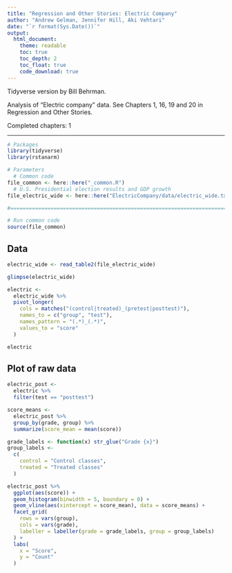 ```yaml
---
title: "Regression and Other Stories: Electric Company"
author: "Andrew Gelman, Jennifer Hill, Aki Vehtari"
date: "`r format(Sys.Date())`"
output:
  html_document:
    theme: readable
    toc: true
    toc_depth: 2
    toc_float: true
    code_download: true
---
```

Tidyverse version by Bill Behrman.

Analysis of "Electric company" data. See Chapters 1, 16, 19 and 20
in Regression and Other Stories.

Completed chapters: 1

-------------

```r
# Packages
library(tidyverse)
library(rstanarm)

# Parameters
  # Common code
file_common <- here::here("_common.R")
  # U.S. Presidential election results and GDP growth
file_electric_wide <- here::here("ElectricCompany/data/electric_wide.txt")

#===============================================================================

# Run common code
source(file_common)
```

## Data

```r
electric_wide <- read_table2(file_electric_wide)

glimpse(electric_wide)
```

```r
electric <- 
  electric_wide %>% 
  pivot_longer(
    cols = matches("(control|treated)_(pretest|posttest)"),
    names_to = c("group", "test"),
    names_pattern = "(.*)_(.*)",
    values_to = "score"
  )

electric
```

## Plot of raw data

```r
electric_post <- 
  electric %>% 
  filter(test == "posttest")

score_means <- 
  electric_post %>% 
  group_by(grade, group) %>% 
  summarize(score_mean = mean(score))

grade_labels <- function(x) str_glue("Grade {x}")
group_labels <- 
  c(
    control = "Control classes",
    treated = "Treated classes"
  )

electric_post %>% 
  ggplot(aes(score)) +
  geom_histogram(binwidth = 5, boundary = 0) +
  geom_vline(aes(xintercept = score_mean), data = score_means) +
  facet_grid(
    rows = vars(group),
    cols = vars(grade),
    labeller = labeller(grade = grade_labels, group = group_labels)
  ) + 
  labs(
    x = "Score",
    y = "Count"
  )
```


<!-- #### Plot of raw data -->

<!-- ```{r eval=FALSE, include=FALSE} -->
<!-- if (savefigs) postscript(root("ElectricCompany/figs","electricdata.ps"), horizontal=FALSE, height=7, width=6) -->
<!-- ``` -->
<!-- ```{r } -->
<!-- onlytext <- function (string){ -->
<!--   plot(0:1, 0:1, bty='n', type='n', xaxt='n', yaxt='n', xlab='', ylab='') -->
<!--   text(0.5, 0.5, string, cex=1.2, font=2) -->
<!-- } -->
<!-- nf<- layout(matrix(c(0,1:14), 5, 3, byrow=TRUE), c(5, 10, 10), c(1, 5, 5, 5, 5), TRUE) -->
<!-- par(mar=c(.2, .2, .2, .2)) -->
<!-- onlytext('Test scores in control classes') -->
<!-- onlytext('Test scores in treated classes') -->
<!-- par(mar=c(1, 1, 1, 1), lwd=0.7) -->
<!-- attach(electric_wide) -->
<!-- for (j in 1:4){ -->
<!--   onlytext(paste('Grade', j)) -->
<!--   hist(control_posttest[grade==j], breaks=seq(0,125,5), xaxt='n', yaxt='n', main=NULL, col="gray", ylim=c(0,10)) -->
<!--   axis(side=1, seq(0,125,50), line=-.25, cex.axis=1, mgp=c(1,.2,0), tck=0) -->
<!--   text(2, 6.5, paste("mean =", round(mean(control_posttest[grade==j]))), adj=0) -->
<!--   text(2, 5, paste("  sd =", round(sd(control_posttest[grade==j]))), adj=0) -->
<!--   hist(treated_posttest[grade==j], breaks=seq(0,125,5), xaxt='n', yaxt='n', main=NULL, col="gray", ylim=c(0,10)) -->
<!--   axis(side=1, seq(0,125,50), line=-.25, cex.axis=1, mgp=c(1,.2,0), tck=0) -->
<!--   text(2, 6.5, paste("mean =", round(mean(treated_posttest[grade==j]))), adj=0) -->
<!--   text(2, 5, paste("  sd =", round(sd(treated_posttest[grade==j]))), adj=0) -->
<!-- } -->
<!-- ``` -->
<!-- ```{r eval=FALSE, include=FALSE} -->
<!-- if (savefigs) dev.off() -->
<!-- ``` -->

<!-- #### Plot the data the other way -->

<!-- ```{r eval=FALSE, include=FALSE} -->
<!-- if (savefigs) postscript(root("ElectricCompany/figs","electricdata.horizontal.ps"), horizontal=F, height=6, width=7) -->
<!-- ``` -->
<!-- ```{r } -->
<!-- onlytext<-function(string){ -->
<!--   plot(0:1, 0:1, bty='n', type='n', xaxt='n', yaxt='n', xlab='', ylab='') -->
<!--   text(0.5, 0.5, string, cex=1.2, font=2) -->
<!-- } -->
<!-- nf<-layout(matrix(c(0,1:14), 3, 5, byrow=FALSE), c(5, 10, 10, 10, 10), c(1, 5, 5), TRUE) -->
<!-- par(mar=c(.2, .2, .2, .2)) -->
<!-- onlytext('Control\nclasses') -->
<!-- onlytext('Treated\nclasses') -->
<!-- par(mar=c(.2,.4,.2,.4), lwd=.5) -->
<!-- for (j in 1:4){ -->
<!--   onlytext(paste('Grade', j)) -->
<!--   hist(control_posttest[grade==j], breaks=seq(40,125,5), xaxt='n', yaxt='n', main=NULL, col="gray", ylim=c(0,14)) -->
<!--   axis(side=1, seq(50,100,25), line=-.25, cex.axis=1, mgp=c(1,.2,0), tck=0, lty="blank") -->
<!--   lines(rep(mean(control_posttest[grade==j]),2), c(0,11), lwd=2) -->
<!--   hist(treated_posttest[grade==j], breaks=seq(40,125,5), xaxt='n', yaxt='n', main=NULL, col="gray", ylim=c(0,14)) -->
<!--   axis(side=1, seq(50,100,25), line=-.25, cex.axis=1, mgp=c(1,.2,0), tck=0, lty="blank") -->
<!--   lines(rep(mean(treated_posttest[grade==j]),2), c(0,11), lwd=2) -->
<!-- } -->
<!-- ``` -->
<!-- ```{r eval=FALSE, include=FALSE} -->
<!-- if (savefigs) dev.off() -->
<!-- ``` -->

<!-- #### Another plot -->

<!-- ```{r eval=FALSE, include=FALSE} -->
<!-- if (savefigs) postscript(root("ElectricCompany/figs","electricscatter1a.ps"), horizontal=TRUE, height=4) -->
<!-- ``` -->
<!-- ```{r } -->
<!-- par(mfrow=c(1,4), pty="s") -->
<!-- x.range <- cbind(c(5,40,40,40), c(25,125,125,125)) -->
<!-- for (j in 1:4){ -->
<!--   ok <- grade==j -->
<!--   x <- c(treated_pretest[ok], control_pretest[ok]) -->
<!--   y <- c(treated_posttest[ok], control_posttest[ok]) -->
<!--   t <- rep(c(1,0), rep(sum(ok),2)) -->
<!--   plot(c(0,125), c(0,125), type="n", main=paste("Grade",j), xaxs="i", yaxs="i", -->
<!--         xlab=expression(paste("pre-test, ",x[i])), -->
<!--         ylab=expression(paste("post-test, ",y[i])), -->
<!--         cex.axis=1.5, cex.lab=1.5, cex.main=1.8, mgp=c(2.5,.7,0)) -->
<!--   fit_1 <- stan_glm(y ~ x + t, data = electric_wide, refresh = 0,  -->
<!--                     save_warmup = FALSE, open_progress = FALSE, cores = 1) -->
<!--   abline(coef(fit_1)[1], coef(fit_1)[2], lwd=.5, lty=2) -->
<!--   abline(coef(fit_1)[1]+coef(fit_1)[3], coef(fit_1)[2], lwd=.5) -->
<!--   points(control_pretest[ok], control_posttest[ok], pch=20, cex=1.2) -->
<!--   points(treated_pretest[ok], treated_posttest[ok], pch=21, cex=1.2) -->
<!-- } -->
<!-- ``` -->
<!-- ```{r eval=FALSE, include=FALSE} -->
<!-- if (savefigs) dev.off() -->
<!-- ``` -->

<!-- #### Yet another plot -->

<!-- ```{r eval=FALSE, include=FALSE} -->
<!-- if (savefigs) postscript(root("ElectricCompany/figs","electricscatter1b.ps"), horizontal=TRUE, height=4) -->
<!-- ``` -->
<!-- ```{r } -->
<!-- par(mfrow=c(1,4), pty="s") -->
<!-- for (j in 1:4){ -->
<!--   ok <- grade==j -->
<!--   x <- c(treated_pretest[ok], control_pretest[ok]) -->
<!--   y <- c(treated_posttest[ok], control_posttest[ok]) -->
<!--   t <- rep(c(1,0), rep(sum(ok),2)) -->
<!--     plot(c(0,125),c(0,125), type="n", main=paste("Grade",j), -->
<!--         xlab=expression(paste("pre-test, ",x[i])), -->
<!--         ylab=expression(paste("post-test, ",y[i])), -->
<!--         cex.axis=1.5, cex.lab=1.5, cex.main=1.8, mgp=c(2.5,.7,0)) -->
<!--   fit_1 <- stan_glm(y ~ x + t, data = electric_wide, refresh = 0,  -->
<!--                     save_warmup = FALSE, open_progress = FALSE, cores = 1) -->
<!--   abline(coef(fit_1)[1], coef(fit_1)[2], lwd=.5, lty=2) -->
<!--   abline(coef(fit_1)[1]+coef(fit_1)[3], coef(fit_1)[2], lwd=.5) -->
<!--   points(control_pretest[ok], control_posttest[ok], pch=20, cex=1.2) -->
<!--   points(treated_pretest[ok], treated_posttest[ok], pch=21, cex=1.2) -->
<!-- } -->
<!-- ``` -->
<!-- ```{r eval=FALSE, include=FALSE} -->
<!-- if (savefigs) dev.off() -->
<!-- ``` -->

<!-- #### Plot more -->

<!-- ```{r eval=FALSE, include=FALSE} -->
<!-- if (savefigs) postscript(root("ElectricCompany/figs","electricscatter2.ps"), horizontal=TRUE, height=4) -->
<!-- ``` -->
<!-- ```{r } -->
<!-- par(mfrow=c(1,4), pty="s") -->
<!-- for (j in 1:4){ -->
<!--   ok <- grade==j -->
<!--   x <- c(treated_pretest[ok], control_pretest[ok]) -->
<!--   y <- c(treated_posttest[ok], control_posttest[ok]) -->
<!--   t <- rep(c(1,0), rep(sum(ok),2)) -->
<!--   plot(c(0,125),c(0,125), type="n", main=paste("Grade",j), xaxs="i", yaxs="i", -->
<!--         xlab=expression(paste("pre-test, ",x[i])), -->
<!--         ylab=expression(paste("post-test, ",y[i])), -->
<!--         cex.axis=1.5, cex.lab=1.5, cex.main=1.8, mgp=c(2.5,.7,0)) -->
<!--   fit_1 <- stan_glm(y ~ x + t + x:t, data = electric_wide, refresh = 0,  -->
<!--                     save_warmup = FALSE, open_progress = FALSE, cores = 1) -->
<!--   abline(coef(fit_1)[1], coef(fit_1)[2], lwd=.5, lty=2) -->
<!--   abline(coef(fit_1)[1]+coef(fit_1)[3], coef(fit_1)[2]+coef(fit_1)[4], lwd=.5) -->
<!--   ## lm.1 <- lm(y ~ x + t + x*t) -->
<!--   points(control_pretest[ok], control_posttest[ok], pch=20, cex=1.2) -->
<!--   points(treated_pretest[ok], treated_posttest[ok], pch=21, cex=1.2) -->
<!-- } -->
<!-- ``` -->
<!-- ```{r eval=FALSE, include=FALSE} -->
<!-- if (savefigs) dev.off() -->
<!-- ``` -->

<!-- #### Linear model -->

<!-- ```{r } -->
<!-- post_test <- c(treated_posttest, control_posttest) -->
<!-- pre_test <- c(treated_pretest, control_pretest) -->
<!-- grade <- rep(electric_wide$grade, 2) -->
<!-- treatment <- rep(c(1,0), rep(length(treated_posttest),2)) -->
<!-- supp <- rep(NA, length(treatment)) -->
<!-- n_pairs <- nrow(electric_wide) -->
<!-- pair_id <- rep(1:n_pairs, 2) -->
<!-- supp[treatment==1] <- ifelse(supplement=="Supplement", 1, 0) -->
<!-- n <- length(post_test) -->
<!-- electric <- data.frame(post_test, pre_test, grade, treatment, supp, pair_id) -->
<!-- #write.csv(electric, root("ElectricCompany/data","electric.csv")) -->
<!-- #electric <- read.csv(root("ElectricCompany/data","electric.csv")) -->

<!-- fit_3 <- stan_glm(post_test ~ treatment + pre_test + treatment:pre_test, subset=(grade==4), data=electric, refresh = 0) -->
<!-- print(fit_3) -->
<!-- ``` -->

<!-- #### Another linear model -->

<!-- ```{r } -->
<!-- fit_4 <- stan_glm(post_test ~ treatment + pre_test + treatment * pre_test, -->
<!--                   subset = (grade==4), data=electric, refresh = 0) -->
<!-- sim_4 <- as.matrix(fit_4) -->
<!-- ``` -->

<!-- #### Plot linear model -->

<!-- ```{r eval=FALSE, include=FALSE} -->
<!-- if (savefigs) postscript(root("ElectricCompany/figs","grade4.interactions.ps"), horizontal=TRUE, height=3.8, width=5) -->
<!-- ``` -->
<!-- ```{r } -->
<!-- plot(0, 0, xlim=range(pre_test[grade==4]), ylim=c(-5,10), -->
<!--        xlab="pre-test", ylab="treatment effect", main="treatment effect in grade 4") -->
<!-- abline(0, 0, lwd=.5, lty=2) -->
<!-- for (i in 1:20) -->
<!--   curve(sim_4[i,2] + sim_4[i,4]*x, lwd=.5, col="gray", add=TRUE) -->
<!-- curve(coef(fit_4)[2] + coef(fit_4)[4]*x, lwd=.5, add=TRUE) -->
<!-- ``` -->
<!-- ```{r eval=FALSE, include=FALSE} -->
<!-- if (savefigs) dev.off() -->
<!-- ``` -->

<!-- #### Mean effect -->

<!-- ```{r } -->
<!-- n_sims <- 1000 -->
<!-- effect <- array(NA, c(n_sims, sum(grade==4))) -->
<!-- for (i in 1:n_sims) -->
<!--   effect[i,] <- sim_4[i,2] + sim_4[i,4]*pre_test[grade==4] -->
<!-- mean_effect <- rowMeans(effect) -->
<!-- ``` -->

<!-- #### Plot repeated regression results -->

<!-- ```{r } -->
<!-- est1 <- rep(NA,4) -->
<!-- est2 <- rep(NA,4) -->
<!-- se1 <- rep(NA,4) -->
<!-- se2 <- rep(NA,4) -->
<!-- for (k in 1:4) { -->
<!--     fit_1 <- stan_glm(post_test ~ treatment, subset=(grade==k), data = electric, -->
<!--                       refresh = 0, save_warmup = FALSE,  -->
<!--                       open_progress = FALSE, cores = 1) -->
<!--     fit_2 <- stan_glm(post_test ~ treatment + pre_test, subset=(grade==k), -->
<!--                       data = electric, refresh = 0, save_warmup = FALSE,  -->
<!--                       open_progress = FALSE, cores = 1) -->
<!--     est1[k] <- coef(fit_1)[2] -->
<!--     est2[k] <- coef(fit_2)[2] -->
<!--     se1[k] <- se(fit_1)[2] -->
<!--     se2[k] <- se(fit_2)[2] -->
<!-- } -->
<!-- regression.2tables <- function (name, est1, est2, se1, se2, label1, label2, file, bottom=FALSE){ -->
<!--   J <- length(name) -->
<!--   name.range <- .6 -->
<!--   x.range <- range (est1+2*se1, est1-2*se1, est2+2*se2, est1-2*se2) -->
<!--   A <- -x.range[1]/(x.range[2]-x.range[1]) -->
<!--   B <- 1/(x.range[2]-x.range[1]) -->
<!--   height <- .6*J -->
<!--   width <- 8*(name.range+1) -->
<!--   gap <- .4 -->

<!--   if (!is.na(file)) postscript(file, horizontal=F, height=height, width=width) -->
<!--   par (mar=c(0,0,0,0)) -->
<!--   plot (c(-name.range,2+gap), c(3,-J-2), bty="n", xlab="", ylab="", -->
<!--         xaxt="n", yaxt="n", xaxs="i", yaxs="i", type="n") -->
<!--   text (-name.range, 2, "Subpopulation", adj=0, cex=1) -->
<!--   text (.5, 2, label1, adj=.5, cex=1) -->
<!--   text (1+gap+.5, 2, label2, adj=.5, cex=1) -->
<!--   lines (c(0,1), c(0,0)) -->
<!--   lines (1+gap+c(0,1), c(0,0)) -->
<!--   lines (c(A,A), c(0,-J-1), lty=2, lwd=.5) -->
<!--   lines (1+gap+c(A,A), c(0,-J-1), lty=2, lwd=.5) -->
<!--   ax <- pretty (x.range) -->
<!--   ax <- ax[(A+B*ax)>0 & (A+B*ax)<1] -->
<!--   segments (A + B*ax, -.1, A + B*ax, .1, lwd=.5) -->
<!--   segments (1+gap+A + B*ax, -.1, 1+gap+A + B*ax, .1, lwd=.5) -->
<!--   text (A + B*ax, .7, ax, cex=1) -->
<!--   text (1+gap+A + B*ax, .7, ax, cex=1) -->
<!--   text (-name.range, -(1:J), name, adj=0, cex=1) -->
<!--   points (A + B*est1, -(1:J), pch=20, cex=1) -->
<!--   points (1+gap+A + B*est2, -(1:J), pch=20, cex=1) -->
<!--   segments (A + B*(est1-se1), -(1:J), A + B*(est1+se1), -(1:J), lwd=3) -->
<!--   segments (1+gap+A + B*(est2-se2), -(1:J), 1+gap+A + B*(est2+se2), -(1:J), lwd=3) -->
<!--   segments (A + B*(est1-2*se1), -(1:J), A + B*(est1+2*se1), -(1:J), lwd=.5) -->
<!--   segments (1+gap+A + B*(est2-2*se2), -(1:J), 1+gap+A + B*(est2+2*se2), -(1:J), lwd=.5) -->
<!--   if (bottom){ -->
<!--     lines (c(0,1), c(-J-1,-J-1)) -->
<!--     lines (1+gap+c(0,1), c(-J-1,-J-1)) -->
<!--     segments (A + B*ax, -J-1-.1, A + B*ax, -J-1+.1, lwd=.5) -->
<!--     segments (1+gap+A + B*ax, -J-1-.1, 1+gap+A + B*ax, -J-1+.1, lwd=.5) -->
<!--     text (A + B*ax, -J-1-.7, ax, cex=1) -->
<!--     text (1+gap+A + B*ax, -J-1-.7, ax, cex=1) -->
<!--   }  -->
<!--   if (!is.na(file)) graphics.off() -->
<!-- } -->
<!-- ``` -->
<!-- ```{r eval=FALSE, include=FALSE} -->
<!-- # plot to file -->
<!-- regression.2tables(paste("Grade", 1:4), est1, est2, se1, se2, "Regression on treatment indicator", "Regression on treatment indicator,\ncontrolling for pre-test", root("ElectricCompany/figs","electric.ests.ps")) -->
<!-- ``` -->
<!-- ```{r } -->
<!-- regression.2tables(paste("Grade", 1:4), est1, est2, se1, se2, "Regression on treatment indicator", "Regression on treatment indicator,\ncontrolling for pre-test", NA) -->
<!-- ``` -->

<!-- #### Plot replace/supplement -->

<!-- ```{r eval=FALSE, include=FALSE} -->
<!-- if (savefigs) postscript(root("ElectricCompany/figs","electricsupp1.ps"), horizontal=TRUE, height=2.6) -->
<!-- ``` -->
<!-- ```{r } -->
<!-- jitter.binary <- function (a, jitt=.05){ -->
<!--   a + (1-2*a)*runif(length(a), 0, jitt) -->
<!-- } -->
<!-- par(mfrow=c(1,4)) -->
<!-- for (k in 1:4){ -->
<!--   cat(paste("Grade",k,":\n")) -->
<!--   ok <- (grade==k)&(!is.na(supp)) -->
<!--   glm_supp <- stan_glm(supp ~ pre_test, family=binomial(link="logit"), -->
<!--                        subset=ok, data=electric, refresh = 0,  -->
<!--                        save_warmup = FALSE, open_progress = FALSE, cores = 1) -->
<!--   print(glm_supp) -->
<!--   sims.glm.supp <- as.matrix(glm_supp) -->
<!--   plot(range(pre_test[ok]), c(0,1), type="n", xlab="Pre-test score", -->
<!--         ylab="", main=paste("Grade", k), -->
<!--         cex.axis=1.5, cex.lab=1.5, cex.main=1.8, mgp=c(2.5,.7,0), yaxt="n") -->
<!--   axis(2, c(0,1), c("     Replace","Supp    "), cex.axis=1.5, mgp=c(2.5,.7,0)) -->
<!--   for (l in 1:20) -->
<!--       curve(plogis(sims.glm.supp[l,1] + sims.glm.supp[l,2]*x), lwd=.5, col="gray", add=TRUE) -->
<!--   points(pre_test[supp==1&ok], jitter.binary(supp[supp==1&ok]), pch=21) #  supp:  open circle -->
<!--   points(pre_test[supp==0&ok], jitter.binary(supp[supp==0&ok]), pch=20)# replace:  dot -->
<!--   curve(plogis(coef(glm_supp)[1] + coef(glm_supp)[2]*x), lwd=.5, add=TRUE) -->
<!--   glm_supp <- stan_glm(post_test ~ supp + pre_test, -->
<!--                        subset=((grade==k)&!is.na(supp)), data=electric, refresh = 0,  -->
<!--                        save_warmup = FALSE, open_progress = FALSE, cores = 1) -->
<!--   print(glm_supp) -->
<!--   est1[k] <- coef(glm_supp)[2] -->
<!--   se1[k] <- se(glm_supp)[2] -->
<!-- } -->
<!-- ``` -->
<!-- ```{r eval=FALSE, include=FALSE} -->
<!-- if (savefigs) dev.off() -->
<!-- ``` -->
<!-- ```{r } -->
<!-- regression.2tablesA <- function (name, est1, se1, label1, file, bottom=FALSE){ -->
<!--   J <- length(name) -->
<!--   name.range <- .6 -->
<!--   x.range <- range (est1+2*se1, est1-2*se1) -->
<!--   A <- -x.range[1]/(x.range[2]-x.range[1]) -->
<!--   B <- 1/(x.range[2]-x.range[1]) -->
<!--   height <- .6*J -->
<!--   width <- 8*(name.range+1) -->
<!--   gap <- .4 -->

<!--   if (!is.na(file)) postscript(file, horizontal=F, height=height, width=width) -->
<!--   par (mar=c(0,0,0,0)) -->
<!--   plot (c(-name.range,2+gap), c(3,-J-2), bty="n", xlab="", ylab="", -->
<!--         xaxt="n", yaxt="n", xaxs="i", yaxs="i", type="n") -->
<!--   text (-name.range, 2, "Subpopulation", adj=0, cex=1) -->
<!--   text (.5, 2, label1, adj=.5, cex=1) -->
<!--   lines (c(0,1), c(0,0)) -->
<!--   lines (c(A,A), c(0,-J-1), lty=2, lwd=.5) -->
<!--   ax <- pretty (x.range) -->
<!--   ax <- ax[(A+B*ax)>0 & (A+B*ax)<1] -->
<!--   segments (A + B*ax, -.1, A + B*ax, .1, lwd=.5) -->
<!--   text (A + B*ax, .7, ax, cex=1) -->
<!--   text (-name.range, -(1:J), name, adj=0, cex=1) -->
<!--   points (A + B*est1, -(1:J), pch=20, cex=1) -->
<!--   segments (A + B*(est1-se1), -(1:J), A + B*(est1+se1), -(1:J), lwd=3) -->
<!--   segments (A + B*(est1-2*se1), -(1:J), A + B*(est1+2*se1), -(1:J), lwd=.5) -->
<!--   if (bottom){ -->
<!--     lines (c(0,1), c(-J-1,-J-1)) -->
<!--     segments (A + B*ax, -J-1-.1, A + B*ax, -J-1+.1, lwd=.5) -->
<!--     text (A + B*ax, -J-1-.7, ax, cex=1) -->
<!--   }  -->
<!--   if (!is.na(file)) graphics.off() -->
<!-- } -->
<!-- ``` -->
<!-- ```{r eval=FALSE, include=FALSE} -->
<!-- # plot to file -->
<!-- regression.2tablesA(paste("Grade", 1:4), est1, se1, "Estimated effect of supplement,\ncompared to replacement", root("ElectricCompany/figs","electricsupp2.ps")) -->
<!-- ``` -->
<!-- ```{r } -->
<!-- regression.2tablesA(paste("Grade", 1:4), est1, se1, "Estimated effect of supplement,\ncompared to replacement", NA) -->
<!-- ``` -->

